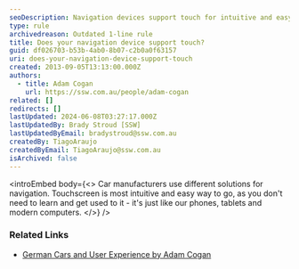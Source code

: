 ```yaml
---
seoDescription: Navigation devices support touch for intuitive and easy navigation experiences.
type: rule
archivedreason: Outdated 1-line rule
title: Does your navigation device support touch?
guid: df026703-b53b-4ab0-8b07-c2b0a0f63157
uri: does-your-navigation-device-support-touch
created: 2013-09-05T13:13:00.000Z
authors:
  - title: Adam Cogan
    url: https://ssw.com.au/people/adam-cogan
related: []
redirects: []
lastUpdated: 2024-06-08T03:27:17.000Z
lastUpdatedBy: Brady Stroud [SSW]
lastUpdatedByEmail: bradystroud@ssw.com.au
createdBy: TiagoAraujo
createdByEmail: TiagoAraujo@ssw.com.au
isArchived: false
---
```


<introEmbed
  body={<>
Car manufacturers use different solutions for navigation. Touchscreen is most intuitive and easy way to go, as you don't need to learn and get used to it - it's just like our phones, tablets and modern computers.
  </>}
/>
### Related Links

- [German Cars and User Experience by Adam Cogan](http://adamcogan.com/2012/08/13/german-cars-and-user-experience/)
